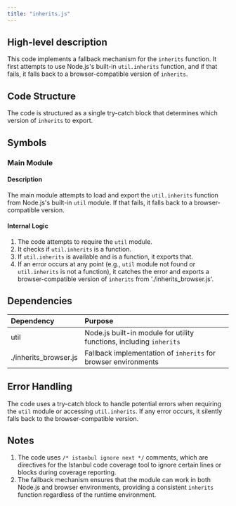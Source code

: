 ```yaml
---
title: "inherits.js"
---
```


## High-level description
This code implements a fallback mechanism for the `inherits` function. It first attempts to use Node.js's built-in `util.inherits` function, and if that fails, it falls back to a browser-compatible version of `inherits`.

## Code Structure
The code is structured as a single try-catch block that determines which version of `inherits` to export.

## Symbols

### Main Module
#### Description
The main module attempts to load and export the `util.inherits` function from Node.js's built-in `util` module. If that fails, it falls back to a browser-compatible version.

#### Internal Logic
1. The code attempts to require the `util` module.
2. It checks if `util.inherits` is a function.
3. If `util.inherits` is available and is a function, it exports that.
4. If an error occurs at any point (e.g., `util` module not found or `util.inherits` is not a function), it catches the error and exports a browser-compatible version of `inherits` from './inherits_browser.js'.

## Dependencies
| Dependency | Purpose |
|:-----------|:--------|
| util | Node.js built-in module for utility functions, including `inherits` |
| ./inherits_browser.js | Fallback implementation of `inherits` for browser environments |

## Error Handling
The code uses a try-catch block to handle potential errors when requiring the `util` module or accessing `util.inherits`. If any error occurs, it silently falls back to the browser-compatible version.

## Notes
1. The code uses `/* istanbul ignore next */` comments, which are directives for the Istanbul code coverage tool to ignore certain lines or blocks during coverage reporting.
2. The fallback mechanism ensures that the module can work in both Node.js and browser environments, providing a consistent `inherits` function regardless of the runtime environment.